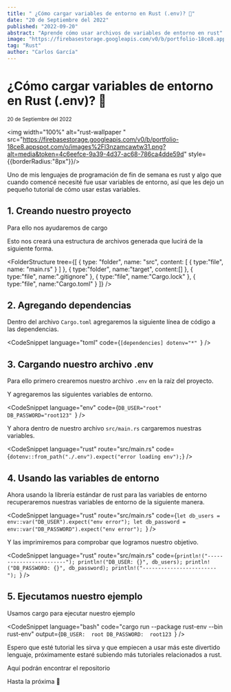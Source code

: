 ```yaml
---
title: " ¿Cómo cargar variables de entorno en Rust (.env)? 🦀"
date: "20 de Septiembre del 2022"
published: "2022-09-20"
abstract: "Aprende cómo usar archivos de variables de entorno en rust"
image: "https://firebasestorage.googleapis.com/v0/b/portfolio-18ce8.appspot.com/o/images%2Fl3nzamcawtw31.png?alt=media&token=4c6eefce-9a39-4d37-ac68-786ca4dde59d"
tag: "Rust"
author: "Carlos García"
---
```


# ¿Cómo cargar variables de entorno en Rust (.env)? 🦀

<small>20 de Septiembre del 2022</small><EditPost path="como-usar-variables-entorno-rust" />

<img width="100%" alt="rust-wallpaper " src="https://firebasestorage.googleapis.com/v0/b/portfolio-18ce8.appspot.com/o/images%2Fl3nzamcawtw31.png?alt=media&token=4c6eefce-9a39-4d37-ac68-786ca4dde59d" style={{borderRadius:"8px"}}/>


Uno de mis lenguajes de programación de fin de semana es rust y algo que cuando comencé necesité fue usar variables de entorno, así que les dejo un pequeño tutorial de cómo usar estas variables.

## 1. Creando nuestro proyecto

Para ello nos ayudaremos de cargo

<CodeSnippet language="bash" code="cargo new rust-env" />


Esto nos creará una estructura de archivos generada que lucirá de la siguiente forma.

<FolderStructure
  tree={[
  {
    type: "folder",
    name: "src",
    content: [
      {
        type:"file",
        name: "main.rs"
      }
    ]
  },
  {
    type:"folder",
    name:"target",
    content:[]
  },
  {
    type:"file",
    name:".gitignore"
  },
  {
    type:"file",
    name:"Cargo.lock"
  },
  {
    type:"file",
    name:"Cargo.toml"
  }
]}
/>


## 2. Agregando dependencias

Dentro del archivo `Cargo.toml` agregaremos la siguiente línea de código a las dependencias.

<CodeSnippet language="toml" code={`[dependencies]
dotenv="*"
`} />

## 3. Cargando nuestro archivo .env

Para ello primero crearemos nuestro archivo `.env` en la raíz del proyecto.

<CodeSnippet language="bash" code="touch .env" />

Y agregaremos las siguientes variables de entorno.

<CodeSnippet language="env" code={`DB_USER="root"
DB_PASSWORD="root123"
`} />

Y ahora dentro de nuestro archivo `src/main.rs` cargaremos nuestras variables.

<CodeSnippet language="rust" route="src/main.rs" code={`dotenv::from_path("./.env").expect("error loading env");`} />

## 4. Usando las variables de entorno

Ahora usando la librería estándar de rust para las variables de entorno recuperaremos nuestras variables de entorno de la siguiente manera.

<CodeSnippet language="rust" route="src/main.rs" code={`let db_users = env::var("DB_USER").expect("env error");
let db_password = env::var("DB_PASSWORD").expect("env error");
`} />

Y las imprimiremos para comprobar que logramos nuestro objetivo.

<CodeSnippet language="rust" route="src/main.rs" code={`println!("------------------------");
println!("DB_USER: {}", db_users);
println!("DB_PASSWORD: {}", db_password);
println!("------------------------");
`} />

## 5. Ejecutamos nuestro ejemplo

Usamos cargo para ejecutar nuestro ejemplo

<CodeSnippet
    language="bash"
    code="cargo run --package rust-env --bin rust-env" output={`DB_USER:  root
DB_PASSWORD:  root123
`} />



Espero que esté tutorial les sirva y que empiecen a usar más este divertido lenguaje, próximamente estaré subiendo más tutoriales relacionados a rust.

Aquí podrán encontrar el repositorio <BlogLink url="https://github.com/solrac97gr/rust-env"  content="rust-env"/>

Hasta la próxima 👋